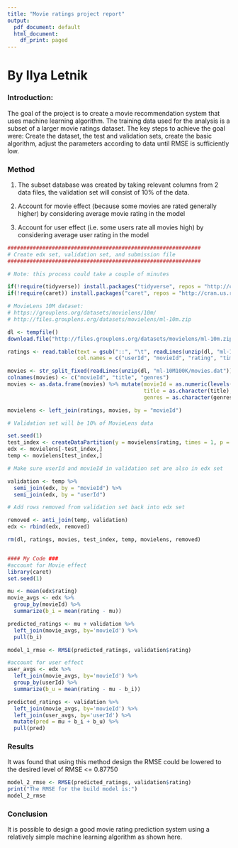 ---
title: "Movie ratings project report"
output:
  pdf_document: default
  html_document:
    df_print: paged
---

# By Ilya Letnik

### Introduction:

The goal of the project is to create a movie recommendation system that uses machine learning algorithm. 
The training data used for the analysis is a subset of a larger movie ratings dataset.
The key steps to achieve the goal were: Create the dataset, the test and validation sets, create the basic algorithm, adjust the parameters according to data until RMSE is sufficiently low. 

### Method

1. The subset database was created by taking relevant columns from 2 data files, the validation set will consist of 10% of the data.

2. Account for movie effect (because some movies are rated generally higher) by considering average movie rating in the model

3. Account for user effect (i.e. some users rate all movies high) by considering average user rating in the model



```{r,echo= FALSE, include=FALSE}

#############################################################
# Create edx set, validation set, and submission file
#############################################################

# Note: this process could take a couple of minutes

if(!require(tidyverse)) install.packages("tidyverse", repos = "http://cran.us.r-project.org")
if(!require(caret)) install.packages("caret", repos = "http://cran.us.r-project.org")

# MovieLens 10M dataset:
# https://grouplens.org/datasets/movielens/10m/
# http://files.grouplens.org/datasets/movielens/ml-10m.zip

dl <- tempfile()
download.file("http://files.grouplens.org/datasets/movielens/ml-10m.zip", dl)

ratings <- read.table(text = gsub("::", "\t", readLines(unzip(dl, "ml-10M100K/ratings.dat"))),
                      col.names = c("userId", "movieId", "rating", "timestamp"))

movies <- str_split_fixed(readLines(unzip(dl, "ml-10M100K/movies.dat")), "\\::", 3)
colnames(movies) <- c("movieId", "title", "genres")
movies <- as.data.frame(movies) %>% mutate(movieId = as.numeric(levels(movieId))[movieId],
                                           title = as.character(title),
                                           genres = as.character(genres))

movielens <- left_join(ratings, movies, by = "movieId")

# Validation set will be 10% of MovieLens data

set.seed(1)
test_index <- createDataPartition(y = movielens$rating, times = 1, p = 0.1, list = FALSE)
edx <- movielens[-test_index,]
temp <- movielens[test_index,]

# Make sure userId and movieId in validation set are also in edx set

validation <- temp %>% 
  semi_join(edx, by = "movieId") %>%
  semi_join(edx, by = "userId")

# Add rows removed from validation set back into edx set

removed <- anti_join(temp, validation)
edx <- rbind(edx, removed)

rm(dl, ratings, movies, test_index, temp, movielens, removed)


#### My Code ###
#account for Movie effect
library(caret)
set.seed(1)

mu <- mean(edx$rating) 
movie_avgs <- edx %>% 
  group_by(movieId) %>% 
  summarize(b_i = mean(rating - mu))

predicted_ratings <- mu + validation %>% 
  left_join(movie_avgs, by='movieId') %>%
  pull(b_i)

model_1_rmse <- RMSE(predicted_ratings, validation$rating)

#account for user effect
user_avgs <- edx %>% 
  left_join(movie_avgs, by='movieId') %>%
  group_by(userId) %>%
  summarize(b_u = mean(rating - mu - b_i))

predicted_ratings <- validation %>% 
  left_join(movie_avgs, by='movieId') %>%
  left_join(user_avgs, by='userId') %>%
  mutate(pred = mu + b_i + b_u) %>%
  pull(pred)
```

### Results 
It was found that using this method design the RMSE could be lowered to the desired level of RMSE <= 0.87750

```{r, echo=FALSE}
model_2_rmse <- RMSE(predicted_ratings, validation$rating)
print("The RMSE for the build model is:")
model_2_rmse

```


### Conclusion
It is possible to design a good movie rating prediction system using a relatively simple machine learning algorithm as shown here.

